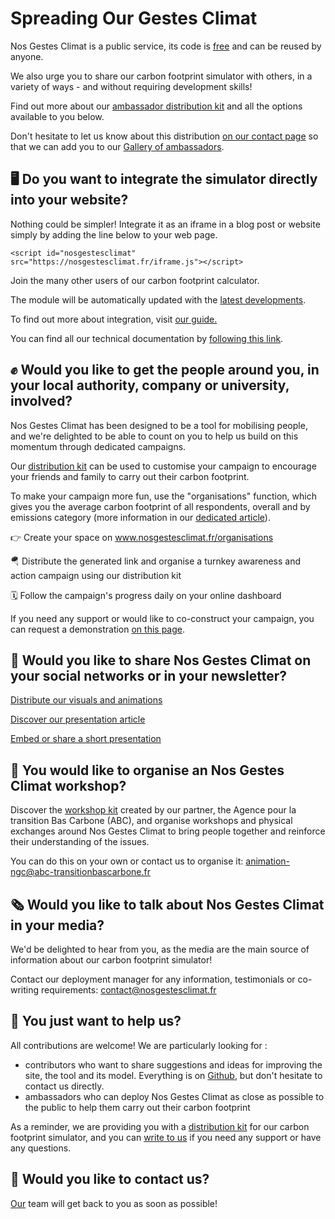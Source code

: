 # Spreading Our Gestes Climat

Nos Gestes Climat is a public service, its code is <a href="/documentation">free</a> and can be reused by anyone. 

We also urge you to share our carbon footprint simulator with others, in a variety of ways - and without requiring development skills!

Find out more about our <a href="https://drive.google.com/drive/u/0/folders/1ppvieBBNCSSkvREGIAAK44PmPNy9CRz9">ambassador distribution kit</a> and all the options available to you below.

Don't hesitate to let us know about this distribution <a href="/contact">on our contact page</a> so that we can add you to our <a href="/ambassadeurs">Gallery of ambassadors</a>.

## 🖥️ **Do you want to integrate the simulator directly into your website?**

Nothing could be simpler! Integrate it as an iframe in a blog post or website simply by adding the line below to your web page.

`<script id="nosgestesclimat" src="https://nosgestesclimat.fr/iframe.js"></script>`

Join the many other users of our carbon footprint calculator.

The module will be automatically updated with the <a href="/nouveaut%C3%A9s">latest developments</a>.

To find out more about integration, visit <a href="https://www.notion.so/Int-grer-Nos-Gestes-Climat-en-iframe-abdeb175baf84143922006964d80348c?pvs=21">our guide.</a>

You can find all our technical documentation by <a href="https://accelerateur-transition-ecologique-ademe.notion.site/c57ea7dfc6214660a2d6a6a3addb88bd?v=d60b4b87e8ea4bee8e3c501bea75afc9">following this link</a>.

## ✊ **Would you like to get the people around you, in your local authority, company or university, involved?**

Nos Gestes Climat has been designed to be a tool for mobilising people, and we're delighted to be able to count on you to help us build on this momentum through dedicated campaigns.

Our <a href="https://drive.google.com/drive/u/0/folders/1ppvieBBNCSSkvREGIAAK44PmPNy9CRz9">distribution kit</a> can be used to customise your campaign to encourage your friends and family to carry out their carbon footprint.

To make your campaign more fun, use the "organisations" function, which gives you the average carbon footprint of all respondents, overall and by emissions category (more information in our <a href="/blog/nouveau-parcours-organisations">dedicated article</a>).

👉 Create your space on <a href="/organisations">www.nosgestesclimat.fr/organisations</a>

🪂 Distribute the generated link and organise a turnkey awareness and action campaign using our distribution kit

🗓️ Follow the campaign's progress daily on your online dashboard

If you need any support or would like to co-construct your campaign, you can request a demonstration <a href="https://nosgestesclimat.fr/organisations/demander-demo">on this page</a>.

## 📢 **Would you like to share Nos Gestes Climat on your social networks or in your newsletter?**

<a href="https://www.notion.so/Diffusez-nos-visuels-et-animations-6767f93e71db436e8521b243206badd9?pvs=21">Distribute our visuals and animations</a>

<a href="https://www.notion.so/D-couvrez-notre-article-de-pr-sentation-54cd8914e19d4aeca58f2c819dde8846?pvs=21">Discover our presentation article</a> 

<a href="https://www.notion.so/Int-grez-ou-partagez-une-br-ve-pr-sentation-788fb1666fe641ceb648e1602111a035?pvs=21">Embed or share a short presentation</a>

## 👥 **You would like to organise an Nos Gestes Climat workshop?**

Discover the <a href="https://drive.google.com/drive/folders/1dORmBbDLDG31PLLOblP8Wg5CrrksAfjV">workshop kit</a> created by our partner, the Agence pour la transition Bas Carbone (ABC), and organise workshops and physical exchanges around Nos Gestes Climat to bring people together and reinforce their understanding of the issues. 

You can do this on your own or contact us to organise it: <a href="mailto:animation-ngc@abc-transitionbascarbone.fr">animation-ngc@abc-transitionbascarbone.fr</a>

## 🗞️ **Would you like to talk about Nos Gestes Climat in your media?**

We'd be delighted to hear from you, as the media are the main source of information about our carbon footprint simulator!

Contact our deployment manager for any information, testimonials or co-writing requirements: contact@nosgestesclimat.fr

## 🤲 **You just want to help us?**

All contributions are welcome! We are particularly looking for :

- contributors who want to share suggestions and ideas for improving the site, the tool and its model. Everything is on <a href="https://github.com/datagir/?q=nosgestesclimat&type=&language=&sort=">Github</a>, but don't hesitate to contact us directly.
- ambassadors who can deploy Nos Gestes Climat as close as possible to the public to help them carry out their carbon footprint

As a reminder, we are providing you with a <a href="https://drive.google.com/drive/u/0/folders/1ppvieBBNCSSkvREGIAAK44PmPNy9CRz9">distribution kit</a> for our carbon footprint simulator, and you can <a href="https://nosgestesclimat.fr/contact">write to us</a> if you need any support or have any questions.

## **💌 Would you like to contact us?**

<a href="/contact">Our</a> team will get back to you as soon as possible!